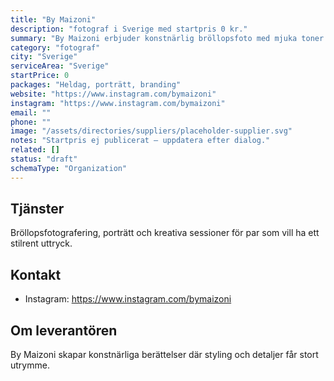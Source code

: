 ```yaml
---
title: "By Maizoni"
description: "fotograf i Sverige med startpris 0 kr."
summary: "By Maizoni erbjuder konstnärlig bröllopsfoto med mjuka toner och stor detaljkänsla."
category: "fotograf"
city: "Sverige"
serviceArea: "Sverige"
startPrice: 0
packages: "Heldag, porträtt, branding"
website: "https://www.instagram.com/bymaizoni"
instagram: "https://www.instagram.com/bymaizoni"
email: ""
phone: ""
image: "/assets/directories/suppliers/placeholder-supplier.svg"
notes: "Startpris ej publicerat – uppdatera efter dialog."
related: []
status: "draft"
schemaType: "Organization"
---
```


## Tjänster

Bröllopsfotografering, porträtt och kreativa sessioner för par som vill ha ett stilrent uttryck.

## Kontakt

- Instagram: https://www.instagram.com/bymaizoni

## Om leverantören

By Maizoni skapar konstnärliga berättelser där styling och detaljer får stort utrymme.
